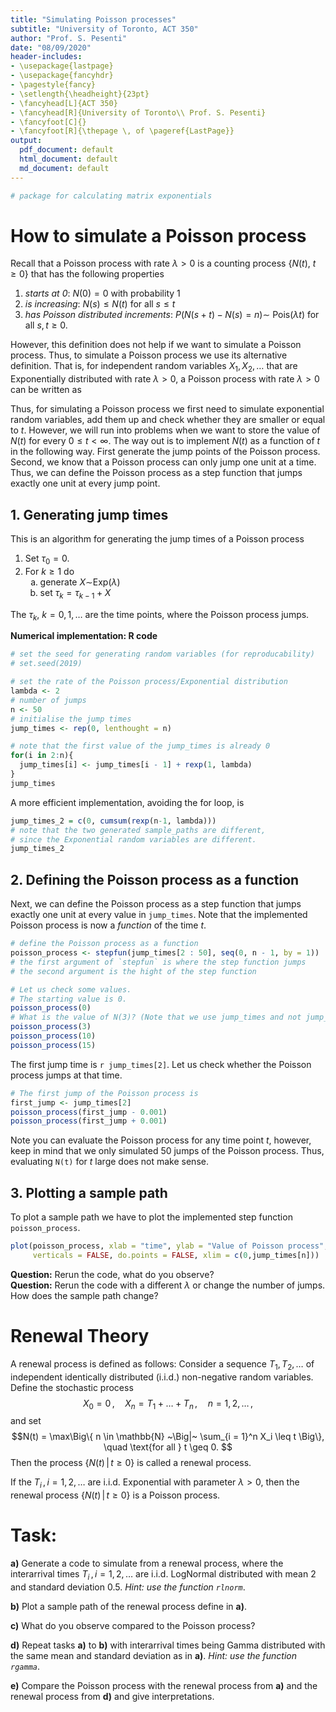 ```yaml
---
title: "Simulating Poisson processes"
subtitle: "University of Toronto, ACT 350"
author: "Prof. S. Pesenti"
date: "08/09/2020"
header-includes:
- \usepackage{lastpage}
- \usepackage{fancyhdr}
- \pagestyle{fancy}
- \setlength{\headheight}{23pt}
- \fancyhead[L]{ACT 350}
- \fancyhead[R]{University of Toronto\\ Prof. S. Pesenti}
- \fancyfoot[C]{}
- \fancyfoot[R]{\thepage \, of \pageref{LastPage}}
output:
  pdf_document: default
  html_document: default
  md_document: default
---
```

```r
# package for calculating matrix exponentials
```


# How to simulate a Poisson process


Recall that a Poisson process with rate $\lambda >0$ is a counting process $\{ N(t), ~t \geq 0\}$ that has the following properties


1. *starts at 0*: $N(0) = 0$ with probability 1    
2. *is increasing*: $N(s)  \leq N(t)$ for all $s \leq t$    
3. *has Poisson distributed increments*: $P(N(s + t) - N(s) = n) \sim$ Pois($\lambda t$) for all $s,t \geq 0$.     


However, this definition does not help if we want to simulate a Poisson process. Thus, to simulate a Poisson process we use its alternative definition. That is, for independent random variables $X_1, X_2, \ldots$ that are Exponentially distributed with rate $\lambda>0$, a Poisson process with rate $\lambda>0$ can be written as
\begin{equation*}
N(t) = \max\Big\{ n \in \mathbb{N} ~\Big|~ \sum_{i = 1}^n X_i \leq t \Big\}, \quad \text{for all } t \geq 0.
\end{equation*}


Thus, for simulating a Poisson process we first need to simulate exponential random variables, add them up and check whether they are smaller or equal to $t$. However, we will run into problems when we want to store the value of $N(t)$ for every $0 \leq t < \infty$. The way out is to implement $N(t)$ as a function of $t$ in the following way. First generate the jump points of the Poisson process. Second, we know that a Poisson process can only jump one unit at a time. Thus, we can define the Poisson process as a step function that jumps exactly one unit at every jump point. 


## 1. Generating jump times
This is an algorithm for generating the jump times of a Poisson process    


1. Set $\tau_0 = 0$.     
2. For $k \geq 1$ do     
    a) generate $X \sim$Exp($\lambda$)      
    b) set $\tau_k = \tau_{k - 1} + X$    

The $\tau_k, ~ k = 0, 1, \ldots$ are the time points, where the Poisson process jumps. 


**Numerical implementation: R code**
```r
# set the seed for generating random variables (for reproducability) 
# set.seed(2019)

# set the rate of the Poisson process/Exponential distribution
lambda <- 2
# number of jumps 
n <- 50
# initialise the jump times
jump_times <- rep(0, lenthought = n)

# note that the first value of the jump_times is already 0
for(i in 2:n){
  jump_times[i] <- jump_times[i - 1] + rexp(1, lambda)
}
jump_times
```


A more efficient implementation, avoiding the for loop, is 
```r
jump_times_2 = c(0, cumsum(rexp(n-1, lambda)))
# note that the two generated sample_paths are different, 
# since the Exponential random variables are different.
jump_times_2
```

## 2. Defining the Poisson process as a function

Next, we can define the Poisson process as a step function that jumps exactly one unit at every value in `jump_times`. Note that the implemented Poisson process is now a *function* of the time $t$.   
```r
# define the Poisson process as a function
poisson_process <- stepfun(jump_times[2 : 50], seq(0, n - 1, by = 1))
# the first argument of `stepfun` is where the step function jumps
# the second argument is the hight of the step function

# Let us check some values.
# The starting value is 0.
poisson_process(0)
# What is the value of N(3)? (Note that we use jump_times and not jump_times_2)
poisson_process(3)
poisson_process(10)
poisson_process(15)
```

The first jump time is `r jump_times[2]`. Let us check whether the Poisson 
process jumps at that time.

```r
# The first jump of the Poisson process is 
first_jump <- jump_times[2]
poisson_process(first_jump - 0.001)
poisson_process(first_jump + 0.001)
```

Note you can evaluate the Poisson process for any time point $t$, however, keep in mind that we only simulated 50 jumps of the Poisson process. Thus, evaluating `N(t)` for $t$ large does not make sense. 

## 3. Plotting a sample path

To plot a sample path we have to plot the implemented step function `poisson_process`. 
```r
plot(poisson_process, xlab = "time", ylab = "Value of Poisson process", main = NULL,
     verticals = FALSE, do.points = FALSE, xlim = c(0,jump_times[n]))

```

**Question:** Rerun the code, what do you observe?     
**Question:** Rerun the code with a different $\lambda$ or change the number of jumps. How does the sample path change?      


# Renewal Theory

A renewal process is defined as follows: Consider a sequence $T_1, T_2, \ldots$ of independent identically distributed (i.i.d.) non-negative random variables. Define the stochastic process
$$ X_0 = 0\,, \quad X_n = T_1 + \dots + T_n\,, \quad  n = 1, 2, \dots\,,$$
and set 
$$N(t) = \max\Big\{ n \in \mathbb{N} ~\Big|~ \sum_{i = 1}^n X_i \leq t \Big\}, \quad \text{for all } t \geq 0. $$
Then the process $\{N(t)\, |\, t \ge 0\}$ is called a renewal process. 

If the $T_i\, ,i = 1, 2, \ldots$ are i.i.d. Exponential with parameter $\lambda>0$, then the renewal process $\{N(t)\,|\, t \ge 0\}$ is a Poisson process. 


# **Task:**    

**a)** Generate a code to simulate from a renewal process, where the interarrival times $T_i\, ,i = 1, 2, \ldots$ are 
i.i.d. LogNormal distributed with mean $2$ and standard deviation 0.5. *Hint: use the function `rlnorm`*.


**b)** Plot a sample path of the renewal process define in **a)**. 

**c)** What do you observe compared to the Poisson process? 

**d)** Repeat tasks **a)** to **b)** with interarrival times being Gamma distributed with the same mean and standard deviation as in **a)**. *Hint: use the function `rgamma`*.

**e)** Compare the Poisson process with the renewal process from **a)** and the renewal process from **d)** and give interpretations. 











